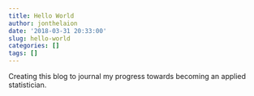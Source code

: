 ```yaml
---
title: Hello World
author: jonthelaion
date: '2018-03-31 20:33:00'
slug: hello-world
categories: []
tags: []
---
```


Creating this blog to journal my progress towards becoming an applied statistician.
